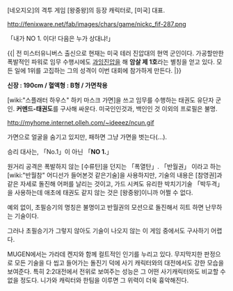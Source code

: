 [네오지오]의 격투 게임 [왕중왕]의 등장 캐릭터로, [미국] 대표.

http://fenixware.net/fab/images/chars/game/nickc_fif-287.png

「내가 NO 1. 이다! 다음은 누가 상대냐!」 

{{|
전 미스터유니버스 출신으로 현재는 미국 테러 진압대의 현역 군인이다. 가공할만한 폭발적인 파워로 임무 수행시에도 [[과잉진압]]을 해 '''암살 제 1호'''라는 별칭을 얻고 있다. 모든 일에 1위를 고집하는 그의 성격이 이번 대회에 참가하게 만든다.
|}}

'''신장 : 190cm / 혈액형 : B형 / 가면착용'''


[wiki:"스플래터 하우스" 하키 마스크 가면]을 쓰고 임무를 수행하는 태권도 유단자 군인. '''커멘드-태권도'''를 구사해 싸운다.
미국인인것과, 백인인 것 이외의 프로필은 불명.

http://myhome.internet.olleh.com/~ideeez/ncun.gif

가면으로 얼굴을 숨기고 있지만, 패하면 그냥 가면을 벗는다(...).
 
승리 대사는, 「No.1」이 아닌 「''' NO 1.'''」

원거리 공격은 폭발하지 않는 [수류탄]을 던지는 「폭열탄」.
「반월권」 이라고 하는 [wiki:"반월참" 어디선가 들어본것 같은기술]을 사용하지만, 기술의 내용은 [참영권]과 같은 자세로 돌진해 어퍼를 날리는 것이고, 
가드 시켜도 유리한 박치기기술 「박두격」을 사용하는데 애초에 태권도 같지 않는 것은 [왕중왕]이니까 어쩔 수 없다.

예외 없이, 초필승기의 명칭은 불명이고 반월권의 모션으로 돌진해서 히트 하면 난무하는 기술이다. 

그러나 초필승기가 그렇지 않아도 기술이 나오지 않는 이 게임 중에서도 구사하기 어렵다. 

MUGEN에서는 가라데 켄지와 함께 컬트적인 인기를 누리고 있다. 무지막지한 판정으로 모든 기술을 다 씹고 들어가는 돌진기 덕에 사기 캐릭터와의 대전에서도 강한 모습을 보여준다. 특히 2:2대전에서 전위로 보여주는 성능은 그 어떤 사기캐릭터와도 비교할 수 없을 정도다. 니가와 캐릭터와 한팀을 이루면 그 위력이 더욱 흉악해진다.
